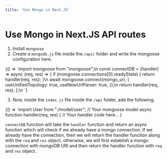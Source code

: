 ```yaml
---
title: 'Use Mongo in Next.JS'
---
```



# Use Mongo in Next.JS API routes

1. Install `mongoose`
2. Create a `mongodb.js` file inside the `/api/` folder and write the mongoose configuration here.

<CodeSnippet language="js">
  {() => `import mongoose from "mongoose";\n
const connectDB = (handler) => async (req, res) => {
  if (mongoose.connections[0].readyState) {
    return handler(req, res);
  }\n
  await mongoose.connect(mongo_uri,
  {
    useUnifiedTopology: true,
    useNewUrlParser: true,
  });\n
  return handler(req, res);
};\n
`}

</CodeSnippet>

3. Now, inside the `index.js` file inside the `/api` folder, add the following.

<CodeSnippet language="js">
  {() => `import User from "./model/user"; // Your mongoose model
async function handler(req, res) {
  // Your handler code here...
}
</CodeSnippet>

`connectDB` function will take the `handler` function and return an async function which will check
if we already have a mongo connection. If we already have the connection, then we will return the handler function along 
with the `req` and `res` object, otherwise, we will first establish a mongo connection with mongoDB URI 
and then return the handler function with `req` and `res` object.